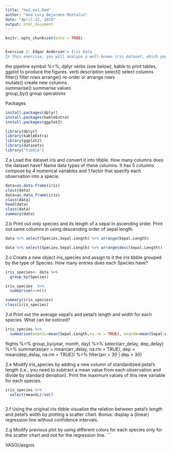 ```yaml
---
title: "hw1_ex1.Rmd"
author: "Ana Lucy Bejarano Montalvo"
date: "April 12, 2019"
output: html_document
---
```


```r
knitr::opts_chunk$set(echo = TRUE)
```

```r

```


```r
Exercise 2: Edgar Anderson's Iris Data
In this exercise, you will analyze a well-known iris dataset, which you studied in Machine Learning In Business Analytics course. The dataset contains measurements in centimeters of the variables sepal length and width and petal length and width, respectively for each type of iris, namely, setosa, versicolor, and virginica.
```

the pipeline symbol %>%,
dplyr verbs (see below),
kable to print tables,
ggplot to produce the figures.
verb	description	
select()	select columns	
filter()	filter rows	
arrange()	re-order or arrange rows	
mutate()	create new columns	
summarise()	summarise values	
group_by()	group operations




Packages

```r
install.packages(dplyr)
install.packages(kableExtra)
install.packages(ggplot2)


```

```r
library(dplyr)
library(kableExtra)
library(ggplot2)
library(datasets)
library("tibble")
```


2.a Load the dataset iris and convert it into tibble. How many columns does the dataset have? Name data types of these columns.
It has 5 columns compose by 4 numerical variables and 1 factor that specify each observation into a specie. 

```r
data=as.data.frame(iris)
class(data)
data=as_data_frame(iris)
class(data)
head(data)
class(data)
summary(data)

```

2.b Print out only species and its length of a sepal in ascending order. Print out same columns in using descending order of sepal length.

```r
data %>% select(Species,Sepal.Length) %>% arrange(Sepal.Length)

```

```r
data %>% select(Species,Sepal.Length) %>% arrange(desc(Sepal.Length))
```


2.c Create a new object iris_species and assign to it the iris tibble grouped by the type of Species. How many entries does each Species have?


```r
iris_species<- data %>% 
  group_by(Species)

iris_species  %>%
  summarise(n=n())

summary(iris_species)
class(iris_species)
```

2.d Print out the average sepal's and petal's length and width for each species. What can be noticed?

```r
iris_species %>%
  summarise(meanSL=mean(Sepal.Length,na.rm = TRUE), meanSW=mean(Sepal.Width,na.rm = TRUE), meanPL=mean(Petal.Length,na.rm=TRUE), meanPW=mean(Petal.Width,na.rm = TRUE))

```

flights %>% group_by(year, month, day) %>% select(arr_delay, dep_delay) %>% 
  summarize(arr = mean(arr_delay, na.rm = TRUE), dep = mean(dep_delay, na.rm = TRUE)) %>% filter(arr > 30 | dep > 30)


2.e Modify iris_species by adding a new column of standardized petal's length (i.e., you need to subtract a mean value from each observation and divide by standard deviation). Print the maximum values of this new variable for each species.
```r
iris_species %>%
  select(meanSL)/sd()
  
```


2.f Using the original iris tibble visualize the relation between petal's length and petal's width by plotting a scatter chart. Bonus: display a (linear) regression line without confidence intervals.

2.g Modify previous plot by using different colors for each species only for the scatter chart and not for the regression line.
```

VASOUasgois








